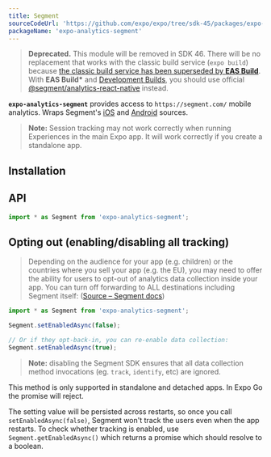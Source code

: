 ```yaml
---
title: Segment
sourceCodeUrl: 'https://github.com/expo/expo/tree/sdk-45/packages/expo-analytics-segment'
packageName: 'expo-analytics-segment'
---
```



> **Deprecated.** This module will be removed in SDK 46. There will be no replacement that works with the classic build service (`expo build`) because [the classic build service has been superseded by **EAS Build**](https://blog.expo.dev/turtle-goes-out-to-sea-d334db2a6b60). With **EAS Build\*** and [Development Builds](/development/introduction.mdx), you should use official [@segment/analytics-react-native](https://github.com/segmentio/analytics-react-native) instead.

**`expo-analytics-segment`** provides access to `https://segment.com/` mobile analytics. Wraps Segment's [iOS](https://segment.com/docs/sources/mobile/ios/) and [Android](https://segment.com/docs/sources/mobile/android/) sources.

> **Note:** Session tracking may not work correctly when running Experiences in the main Expo app. It will work correctly if you create a standalone app.

<PlatformsSection android emulator ios simulator />

## Installation

<APIInstallSection />

## API

```js
import * as Segment from 'expo-analytics-segment';
```

<APISection packageName="expo-analytics-segment" apiName="Segment" />

## Opting out (enabling/disabling all tracking)

> Depending on the audience for your app (e.g. children) or the countries where you sell your app (e.g. the EU), you may need to offer the ability for users to opt-out of analytics data collection inside your app. You can turn off forwarding to ALL destinations including Segment itself:
> ([Source – Segment docs](https://segment.com/docs/sources/mobile/ios/#opt-out))

```js
import * as Segment from 'expo-analytics-segment';

Segment.setEnabledAsync(false);

// Or if they opt-back-in, you can re-enable data collection:
Segment.setEnabledAsync(true);
```

> **Note:** disabling the Segment SDK ensures that all data collection method invocations (eg. `track`, `identify`, etc) are ignored.

This method is only supported in standalone and detached apps. In Expo Go the promise will reject.

The setting value will be persisted across restarts, so once you call `setEnabledAsync(false)`, Segment won't track the users even when the app restarts. To check whether tracking is enabled, use `Segment.getEnabledAsync()` which returns a promise which should resolve to a boolean.
